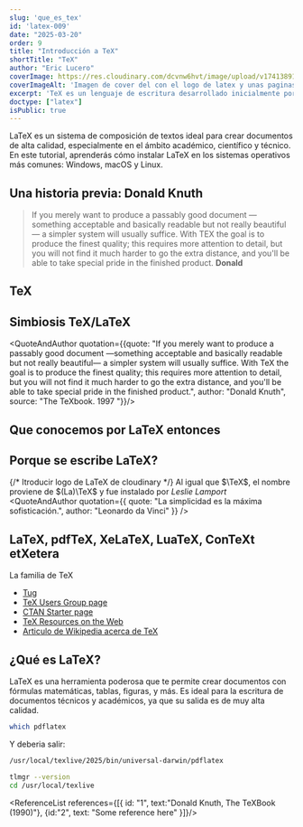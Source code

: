 ```yaml
---
slug: 'que_es_tex'
id: 'latex-009'
date: "2025-03-20"
order: 9
title: "Introducción a TeX"
shortTitle: "TeX"
author: "Eric Lucero"
coverImage: https://res.cloudinary.com/dcvnw6hvt/image/upload/v1741389125/elCronopio/cover_test-2_dnehhh.jpg
coverImageAlt: 'Imagen de cover del con el logo de latex y unas paginas'
excerpt: 'TeX es un lenguaje de escritura desarrollado inicialmente por Donald Knuth, para poder escribir en notación matemática de alta calidad y producir documentos tipográficamente.'
doctype: ["latex"]
isPublic: true
---
```


LaTeX<CitationSup id="1" /> es un sistema de composición de textos<CitationSup id="2"/> ideal para crear documentos de alta calidad, especialmente en el ámbito académico, científico y técnico. En este tutorial, aprenderás cómo instalar LaTeX en los sistemas operativos más comunes: Windows, macOS y Linux.

## Una historia previa: Donald Knuth
>If you merely want to produce a passably good document —something acceptable and basically readable but not really beautiful— a simpler system will usually suffice. With TEX the goal is to produce the finest quality; this requires more attention to detail, but you will not find it much harder to go the extra distance, and you'll be able to take special pride in the finished product.
>__Donald__

## TeX

## Simbiosis TeX/LaTeX 
<QuoteAndAuthor quotation={{quote: "If you merely want to produce a passably good document —something acceptable and basically readable but not really beautiful— a simpler system will usually suffice. With TeX the goal is to produce the finest quality; this requires more attention to detail, but you will not find it much harder to go the extra distance, and you'll be able to take special pride in the finished product.", author: "Donald Knuth", source: "The TeXbook. 1997 "}}/>
## Que conocemos por LaTeX entonces

## Porque se escribe LaTeX?
{/* Itroducir logo de LaTeX de cloudinary */}
Al igual que $\TeX$, el nombre proviene de $(La)\TeX$ y fue instalado por _Leslie Lamport_
<QuoteAndAuthor quotation={{ quote: "La simplicidad es la máxima sofisticación.", author: "Leonardo da Vinci" }} />



##  LaTeX, pdfTeX, XeLaTeX, LuaTeX, ConTeXt etXetera
La familia de TeX
- [Tug](https://www.tug.org/begin.html)
- [TeX Users Group page](https://tug.org)
- [CTAN Starter page](https://www.ctan.org/starter)
- [TeX Resources on the Web](https://www.tug.org/interest.html#plain)
- [Articulo de Wikipedia acerca de TeX](https://en.wikipedia.org/wiki/TeX)
## ¿Qué es LaTeX?

LaTeX es una herramienta poderosa que te permite crear documentos con fórmulas matemáticas, tablas, figuras, y más. Es ideal para la escritura de documentos técnicos y académicos, ya que su salida es de muy alta calidad.

```bash
which pdflatex
```


Y deberia salir: 
```bash
/usr/local/texlive/2025/bin/universal-darwin/pdflatex
```

```bash
tlmgr --version
cd /usr/local/texlive
```

<ReferenceList references={[{
    id: "1", text:"Donald Knuth, The TeXBook (1990)"},
{id:"2", text: "Some reference here"
}]}/>
